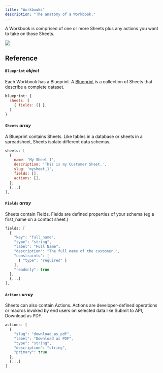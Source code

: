 ```yaml
---
title: "Workbooks"
description: "The anatomy of a Workbook."
---
```


A Workbook is comprised of one or more Sheets plus any actions you want to take on those Sheets.

<img src="../images/concepts/workbook_anatomy.png" caption="The anatomy of a Workbook"/>

## Reference

#### `Blueprint` *object*
Each Workbook has a Blueprint. A <Tooltip tip="Learn more about Blueprint">[Blueprint](docs.com)</Tooltip> is a collection of Sheets that describe a complete dataset.

```jsx  
blueprint: {
  sheets: [
    { fields: [] },
  ]
}
```


#### `Sheets` *array*
A Blueprint contains Sheets. Like tables in a database or sheets in a spreadsheet, Sheets isolate different data schemas.

```jsx  
sheets: [
  {
    name: 'My Sheet 1',
    description: 'This is my Customer Sheet.',
    slug: 'mysheet_1',
    fields: [],
    actions: [],
  },
  {...}
],
```

#### `Fields` *array*
Sheets contain Fields. Fields are defined properties of your schema (eg a first_name on a contact sheet.)

```jsx  
fields: [
  {
    "key": "full_name",
    "type": "string",
    "label": "Full Name",
    "description": "The full name of the customer.",
    "constraints": [
      { "type": "required" }
    ],
    "readonly": true
  },
  {...}
],
```

#### `Actions` *array*
Sheets can also contain Actions. Actions are developer-defined operations or macros invoked by end users on selected data like Submit to API, Download as PDF.

```jsx  
actions: [
  {
    "slug": "download_as_pdf",
    "label": "Download as PDF",
    "type": "string",
    "description": "string",
    "primary": true
  },
  {...}
]
```
